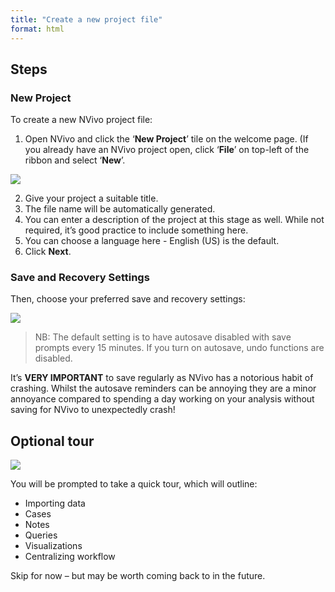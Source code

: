 ```yaml
---
title: "Create a new project file"
format: html
---
```


## Steps

### New Project

To create a new NVivo project file:

::: instructions

1. Open NVivo and click the ‘**New Project**’ tile on the welcome page. (If you already have an NVivo project open, click '**File**' on top-left of the ribbon and select '**New**'.

![](images/newproject.png)

2. Give your project a suitable title.
3. The file name will be automatically generated. 
4. You can enter a description of the project at this stage as well. While not required, it’s good practice to include something here.
5. You can choose a language here - English (US) is the default.
6. Click **Next**.

:::

### Save and Recovery Settings

Then, choose your preferred save and recovery settings:  

::: instructions

![](images/new project save setting.png)

> NB: The default setting is to have autosave disabled with save prompts every 15 minutes. If you turn on autosave, undo functions are disabled.

:::

::: not-you

It's **VERY IMPORTANT** to save regularly as NVivo has a notorious habit of crashing. Whilst the autosave reminders can be annoying they are a minor annoyance compared to spending a day working on your analysis without saving for NVivo to unexpectedly crash!

:::

## Optional tour 

![](images/Optional tour.png)

You will be prompted to take a quick tour, which will outline:  

  + Importing data 
  + Cases 
  + Notes
  +	Queries
  + Visualizations 
  + Centralizing workflow

Skip for now – but may be worth coming back to in the future.

